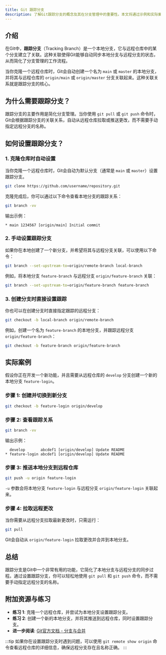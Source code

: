 ```yaml
---
title: Git 跟踪分支
description: 了解Git跟踪分支的概念及其在分支管理中的重要性。本文将通过示例和实际案例，帮助你掌握如何设置和使用跟踪分支。
---
```


## 介绍

在Git中，**跟踪分支**（Tracking Branch）是一个本地分支，它与远程仓库中的某个分支建立了关联。这种关联使得Git能够自动同步本地分支与远程分支的状态，从而简化了分支管理的工作流程。

当你克隆一个远程仓库时，Git会自动创建一个名为 `main` 或 `master` 的本地分支，并将其与远程仓库的 `origin/main` 或 `origin/master` 分支关联起来。这种关联关系就是跟踪分支的核心。

## 为什么需要跟踪分支？

跟踪分支的主要作用是简化分支管理。当你使用 `git pull` 或 `git push` 命令时，Git会根据跟踪分支的关联关系，自动从远程仓库拉取或推送更改，而不需要手动指定远程分支的名称。

## 如何设置跟踪分支？

### 1. 克隆仓库时自动设置

当你克隆一个远程仓库时，Git会自动为默认分支（通常是 `main` 或 `master`）设置跟踪分支。

```bash
git clone https://github.com/username/repository.git
```

克隆完成后，你可以通过以下命令查看本地分支的跟踪关系：

```bash
git branch -vv
```

输出示例：

```
* main 1234567 [origin/main] Initial commit
```

### 2. 手动设置跟踪分支

如果你在本地创建了一个新分支，并希望将其与远程分支关联，可以使用以下命令：

```bash
git branch --set-upstream-to=origin/remote-branch local-branch
```

例如，将本地分支 `feature-branch` 与远程分支 `origin/feature-branch` 关联：

```bash
git branch --set-upstream-to=origin/feature-branch feature-branch
```

### 3. 创建分支时直接设置跟踪

你也可以在创建分支时直接指定跟踪的远程分支：

```bash
git checkout -b local-branch origin/remote-branch
```

例如，创建一个名为 `feature-branch` 的本地分支，并跟踪远程分支 `origin/feature-branch`：

```bash
git checkout -b feature-branch origin/feature-branch
```

## 实际案例

假设你正在开发一个新功能，并且需要从远程仓库的 `develop` 分支创建一个新的本地分支 `feature-login`。

### 步骤 1: 创建并切换到新分支

```bash
git checkout -b feature-login origin/develop
```

### 步骤 2: 查看跟踪关系

```bash
git branch -vv
```

输出示例：

```
  develop       abcdef1 [origin/develop] Update README
* feature-login abcdef1 [origin/develop] Update README
```

### 步骤 3: 推送本地分支到远程仓库

```bash
git push -u origin feature-login
```

`-u` 参数会将本地分支 `feature-login` 与远程分支 `origin/feature-login` 关联起来。

### 步骤 4: 拉取远程更改

当你需要从远程分支拉取最新更改时，只需运行：

```bash
git pull
```

Git会自动从 `origin/feature-login` 拉取更改并合并到本地分支。

## 总结

跟踪分支是Git中一个非常有用的功能，它简化了本地分支与远程分支的同步过程。通过设置跟踪分支，你可以轻松地使用 `git pull` 和 `git push` 命令，而不需要手动指定远程分支的名称。

## 附加资源与练习

- **练习 1**: 克隆一个远程仓库，并尝试为本地分支设置跟踪分支。
- **练习 2**: 创建一个新的本地分支，并将其推送到远程仓库，同时设置跟踪分支。
- **进一步阅读**: [Git官方文档 - 分支与合并](https://git-scm.com/book/en/v2/Git-Branching-Branches-in-a-Nutshell)

:::tip
如果你在设置跟踪分支时遇到问题，可以使用 `git remote show origin` 命令查看远程仓库的详细信息，确保远程分支存在且名称正确。
:::